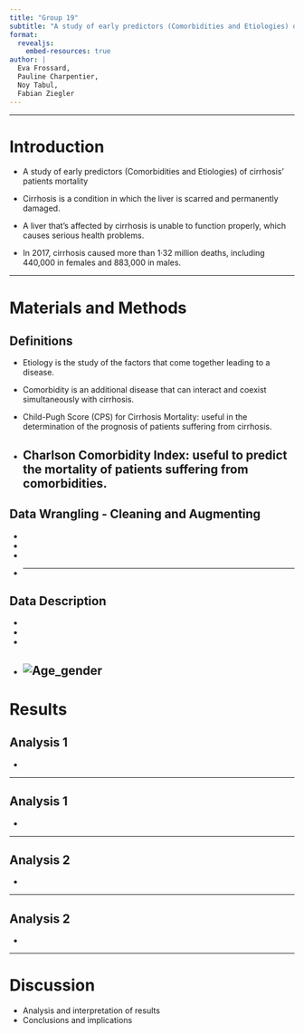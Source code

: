 ```yaml
---
title: "Group 19"
subtitle: "A study of early predictors (Comorbidities and Etiologies) of cirrhosis' patients mortality"
format: 
  revealjs:
    embed-resources: true
author: |
  Eva Frossard,
  Pauline Charpentier,
  Noy Tabul,
  Fabian Ziegler
---
```

------------------------------------------------------------------------

# Introduction

-   A study of early predictors (Comorbidities and Etiologies) of cirrhosis' patients mortality

-   Cirrhosis is a condition in which the liver is scarred and permanently damaged.

-   A liver that’s affected by cirrhosis is unable to function properly, which causes serious health problems.

-   In 2017, cirrhosis caused more than 1·32 million deaths, including 440,000 in females and 883,000 in males.

------------------------------------------------------------------------

# Materials and Methods
## Definitions {.smaller}

-   Etiology is the study of the factors that come together leading to a disease.

-   Comorbidity is an additional disease that can interact and coexist simultaneously with cirrhosis.

-   Child-Pugh Score (CPS) for Cirrhosis Mortality: useful in the determination of the prognosis of patients suffering from cirrhosis.

-   Charlson Comorbidity Index: useful to predict the mortality of patients suffering from comorbidities.
------------------------------------------------------------------------

## Data Wrangling - Cleaning and Augmenting {.smaller}

-   

-   

-   

-   
------------------------------------------------------------------------

## Data Description {.smaller}

-   

-   

-   

- ![Age_gender](../results/plots/Age_gender.png)
------------------------------------------------------------------------

# Results
## Analysis 1 {.smaller}

-   

------------------------------------------------------------------------

## Analysis 1 {.smaller}

-   

------------------------------------------------------------------------

## Analysis 2 {.smaller}

-   

------------------------------------------------------------------------

## Analysis 2 {.smaller}

-   

------------------------------------------------------------------------

# Discussion

-   Analysis and interpretation of results
-   Conclusions and implications

